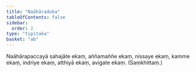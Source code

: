 ```yaml
---
title: "Naāhāraduka"
tableOfContents: false
sidebar:
  order: 2
type: "tipitaka"
basket: "ab"
---
```



<DynamicBreadcrumb />

<Division number="92">

<Paragraph number="385">
Naāhārapaccayā sahajāte ekaṃ, aññamaññe ekaṃ, nissaye ekaṃ, kamme ekaṃ, indriye ekaṃ, atthiyā ekaṃ, avigate ekaṃ. (Saṃkhittaṃ.)
</Paragraph>
</Division>